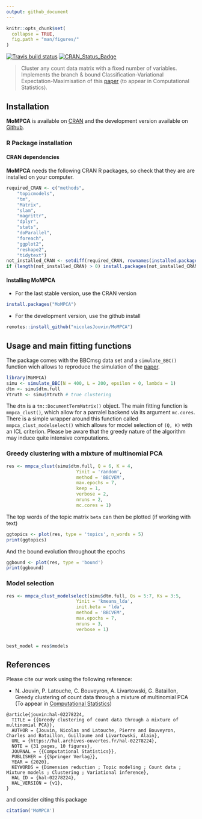 ```yaml
---
output: github_document
---
```


```r
knitr::opts_chunk$set(
  collapse = TRUE,
  fig.path = "man/figures/"
)
```


<!-- badges: start -->
[![Travis build status](https://travis-ci.org/nicolasJouvin/MMPCA.svg?branch=master)](https://travis-ci.org/nicolasJouvin/MMPCA)
[![CRAN_Status_Badge](http://www.r-pkg.org/badges/version/MoMPCA)](https://cran.r-project.org/package=MoMPCA)
<!-- badges: end -->

> Cluster any count data matrix with a fixed number of variables. Implements the branch & bound Classification-Variational Expectation-Maximisation of this [paper](https://arxiv.org/abs/1909.00721) (to appear in Computational Statistics). 

## Installation

**MoMPCA** is available on [CRAN](https://cran.r-project.org/web/packages/MoMPCA/index.html) and the development version available on [Github](https://github.com/nicolasJouvin/MoMPCA).

### R Package installation

#### CRAN dependencies

**MoMPCA** needs the following CRAN R packages, so check that they are are installed on your computer.

```r
required_CRAN <- c("methods",
    "topicmodels",
    "tm",
    "Matrix",
    "slam",
    "magrittr",
    "dplyr",
    "stats",
    "doParallel",
    "foreach", 
    "ggplot2",
    "reshape2",
    "tidytext")
not_installed_CRAN <- setdiff(required_CRAN, rownames(installed.packages()))
if (length(not_installed_CRAN) > 0) install.packages(not_installed_CRAN)
```


#### Installing MoMPCA

- For the last stable version, use the CRAN version

```r
install.packages("MoMPCA")
```

- For the development version, use the github install

```r
remotes::install_github("nicolasJouvin/MoMPCA")
```

<!-- - For a specific tagged release, use -->

<!-- ```{r package tag, eval = FALSE} -->
<!-- remotes::install_github("nicolasJouvin/MoMPCA@tag_number") -->
<!-- ``` -->

## Usage and main fitting functions

The package comes with the BBCmsg data set and a `simulate_BBC()` function wich allows to reproduce the simulation of the [paper](https://arxiv.org/abs/1909.00721).

```r
library(MoMPCA)
simu <- simulate_BBC(N = 400, L = 200, epsilon = 0, lambda = 1)
dtm <- simu$dtm.full
Ytruth <- simu$Ytruth # true clustering
```

The `dtm` is a `tm::DocumentTermMatrix()` object. The main fitting function is `mmpca_clust()`, which allow for a parralel backend via its argument `mc.cores`. There is a simple wrapper around this function called `mmpca_clust_modelselect()` which allows for model selection of `(Q, K)` with an ICL criterion. Please be aware that the greedy nature of the algorithm may induce quite intensive computations.

### Greedy clustering with a mixture of multinomial PCA

```r
res <- mmpca_clust(simu$dtm.full, Q = 6, K = 4,
                          Yinit = 'random',
                          method = 'BBCVEM',
                          max.epochs = 7,
                          keep = 1,
                          verbose = 2,
                          nruns = 2,
                          mc.cores = 1)
```

The top words of the topic matrix `beta` can then be plotted (if working with text)

```r
ggtopics <- plot(res, type = 'topics', n_words = 5)
print(ggtopics)
```

And the bound evolution throughout the epochs

```r
ggbound <- plot(res, type = 'bound')
print(ggbound)
```

### Model selection

```r
res <- mmpca_clust_modelselect(simu$dtm.full, Qs = 5:7, Ks = 3:5,
                          Yinit = 'kmeans_lda',
                          init.beta = 'lda',
                          method = 'BBCVEM',
                          max.epochs = 7,
                          nruns = 3,
                          verbose = 1)
               

best_model = res$models
```

## References

Please cite our work using the following reference:

- N. Jouvin, P. Latouche, C. Bouveyron, A. Livartowski, G. Bataillon, Greedy clustering of count data through a mixture of multinomial PCA  (To appear in [Computational Statistics](https://www.springer.com/journal/180)) 

```
@article{jouvin:hal-02278224,
  TITLE = {{Greedy clustering of count data through a mixture of multinomial PCA}},
  AUTHOR = {Jouvin, Nicolas and Latouche, Pierre and Bouveyron, Charles and Bataillon, Guillaume and Livartowski, Alain},
  URL = {https://hal.archives-ouvertes.fr/hal-02278224},
  NOTE = {31 pages, 10 figures},
  JOURNAL = {{Computational Statistics}},
  PUBLISHER = {{Springer Verlag}},
  YEAR = {2020},
  KEYWORDS = {Dimension reduction ; Topic modeling ; Count data ; Mixture models ; Clustering ; Variational inference},
  HAL_ID = {hal-02278224},
  HAL_VERSION = {v1},
}
```

and consider citing this package

```r
citation('MoMPCA')
```



